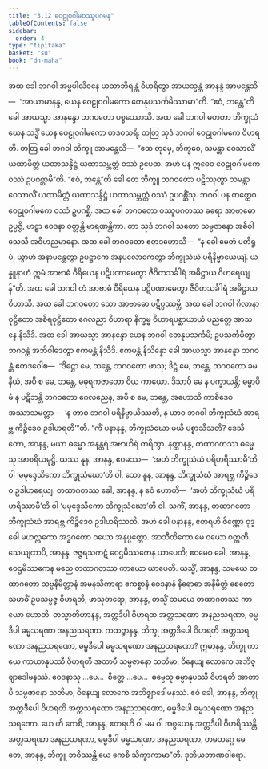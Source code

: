 ```yaml
---
title: "3.12 ဝေဠုဝဂါမဝဿူပဂမန"
tableOfContents: false
sidebar:
  order: 4
type: "tipitaka"
basket: "su"
book: "dn-maha"
---
```



<DynamicBreadcrumb />

<Division number="163" book="dn-maha">

<Paragraph number="349" book="dn-maha">
အထ ခေါ ဘဂဝါ အမ္ဗပါလိဝနေ ယထာဘိရန္တံ ဝိဟရိတွာ အာယသ္မန္တံ အာနန္ဒံ အာမန္တေသိ—  “အာယာမာနန္ဒ, ယေန ဝေဠုဝဂါမကော တေနုပသင်္ကမိဿာမာ”တိ. “ဧဝံ, ဘန္တေ”တိ ခေါ အာယသ္မာ အာနန္ဒော ဘဂဝတော ပစ္စဿောသိ. အထ ခေါ ဘဂဝါ မဟတာ ဘိက္ခုသံဃေန သဒ္ဓိံ ယေန ဝေဠုဝဂါမကော တဒဝသရိ. တတြ သုဒံ ဘဂဝါ ဝေဠုဝဂါမကေ ဝိဟရတိ. တတြ ခေါ ဘဂဝါ ဘိက္ခူ အာမန္တေသိ—  “ဧထ တုမှေ, ဘိက္ခဝေ, သမန္တာ ဝေသာလိံ ယထာမိတ္တံ ယထာသန္ဒိဋ္ဌံ ယထာသမ္ဘတ္တံ ဝဿံ ဥပေထ. အဟံ ပန ဣဓေဝ ဝေဠုဝဂါမကေ ဝဿံ ဥပဂစ္ဆာမီ”တိ. “ဧဝံ, ဘန္တေ”တိ ခေါ တေ ဘိက္ခူ ဘဂဝတော ပဋိဿုတွာ သမန္တာ ဝေသာလိံ ယထာမိတ္တံ ယထာသန္ဒိဋ္ဌံ ယထာသမ္ဘတ္တံ ဝဿံ ဥပဂစ္ဆိံသု. ဘဂဝါ ပန တတ္ထေဝ ဝေဠုဝဂါမကေ ဝဿံ ဥပဂစ္ဆိ.
</Paragraph>

</Division>
<Division number="164" book="dn-maha">

<Paragraph number="350" book="dn-maha">
အထ ခေါ ဘဂဝတော ဝဿူပဂတဿ ခရော အာဗာဓော ဥပ္ပဇ္ဇိ, ဗာဠှာ ဝေဒနာ ဝတ္တန္တိ မာရဏန္တိကာ. တာ သုဒံ ဘဂဝါ သတော သမ္ပဇာနော အဓိဝါသေသိ အဝိဟညမာနော. အထ ခေါ ဘဂဝတော ဧတဒဟောသိ—  “န ခေါ မေတံ ပတိရူပံ, ယွာဟံ အနာမန္တေတွာ ဥပဋ္ဌာကေ အနပလောကေတွာ ဘိက္ခုသံဃံ ပရိနိဗ္ဗာယေယျံ. ယန္နူနာဟံ ဣမံ အာဗာဓံ ဝီရိယေန ပဋိပဏာမေတွာ ဇီဝိတသင်္ခါရံ အဓိဋ္ဌာယ ဝိဟရေယျန်”တိ. အထ ခေါ ဘဂဝါ တံ အာဗာဓံ ဝီရိယေန ပဋိပဏာမေတွာ ဇီဝိတသင်္ခါရံ အဓိဋ္ဌာယ ဝိဟာသိ. အထ ခေါ ဘဂဝတော သော အာဗာဓော ပဋိပ္ပဿမ္ဘိ. အထ ခေါ ဘဂဝါ ဂိလာနာ ဝုဋ္ဌိတော အစိရဝုဋ္ဌိတော ဂေလညာ ဝိဟာရာ နိက္ခမ္မ ဝိဟာရပစ္ဆာယာယံ ပညတ္တေ အာသနေ နိသီဒိ. အထ ခေါ အာယသ္မာ အာနန္ဒော ယေန ဘဂဝါ တေနုပသင်္ကမိ; ဥပသင်္ကမိတွာ ဘဂဝန္တံ အဘိဝါဒေတွာ ဧကမန္တံ နိသီဒိ. ဧကမန္တံ နိသိန္နော ခေါ အာယသ္မာ အာနန္ဒော ဘဂဝန္တံ ဧတဒဝေါစ—  “ဒိဋ္ဌော မေ, ဘန္တေ, ဘဂဝတော ဖာသု; ဒိဋ္ဌံ မေ, ဘန္တေ, ဘဂဝတော ခမနီယံ, အပိ စ မေ, ဘန္တေ, မဓုရကဇာတော ဝိယ ကာယော. ဒိသာပိ မေ န ပက္ခာယန္တိ; ဓမ္မာပိ မံ န ပဋိဘန္တိ ဘဂဝတော ဂေလညေန, အပိ စ မေ, ဘန္တေ, အဟောသိ ကာစိဒေဝ အဿာသမတ္တာ—  ‘န တာဝ ဘဂဝါ ပရိနိဗ္ဗာယိဿတိ, န ယာဝ ဘဂဝါ ဘိက္ခုသံဃံ အာရဗ္ဘ ကိဉ္စိဒေဝ ဥဒါဟရတီ’”တိ.
</Paragraph>

</Division>
<Division number="165" book="dn-maha">

<Paragraph number="351" book="dn-maha">
“ကိံ ပနာနန္ဒ, ဘိက္ခုသံဃော မယိ ပစ္စာသီသတိ? ဒေသိတော, အာနန္ဒ, မယာ ဓမ္မော အနန္တရံ အဗာဟိရံ ကရိတွာ. နတ္ထာနန္ဒ, တထာဂတဿ ဓမ္မေသု အာစရိယမုဋ္ဌိ. ယဿ နူန, အာနန္ဒ, ဧဝမဿ—  ‘အဟံ ဘိက္ခုသံဃံ ပရိဟရိဿာမီ’တိ ဝါ ‘မမုဒ္ဒေသိကော ဘိက္ခုသံဃော’တိ ဝါ, သော နူန, အာနန္ဒ, ဘိက္ခုသံဃံ အာရဗ္ဘ ကိဉ္စိဒေဝ ဥဒါဟရေယျ. တထာဂတဿ ခေါ, အာနန္ဒ, န ဧဝံ ဟောတိ—  ‘အဟံ ဘိက္ခုသံဃံ ပရိဟရိဿာမီ’တိ ဝါ ‘မမုဒ္ဒေသိကော ဘိက္ခုသံဃော’တိ ဝါ. သကိံ, အာနန္ဒ, တထာဂတော ဘိက္ခုသံဃံ အာရဗ္ဘ ကိဉ္စိဒေဝ ဥဒါဟရိဿတိ. အဟံ ခေါ ပနာနန္ဒ, ဧတရဟိ ဇိဏ္ဏော ဝုဒ္ဓေါ မဟလ္လကော အဒ္ဓဂတော ဝယော အနုပ္ပတ္တော. အာသီတိကော မေ ဝယော ဝတ္တတိ. သေယျထာပိ, အာနန္ဒ, ဇဇ္ဇရသကဋံ ဝေဌမိဿကေန ယာပေတိ; ဧဝမေဝ ခေါ, အာနန္ဒ, ဝေဌမိဿကေန မညေ တထာဂတဿ ကာယော ယာပေတိ. ယသ္မိံ, အာနန္ဒ, သမယေ တထာဂတော သဗ္ဗနိမိတ္တာနံ အမနသိကာရာ ဧကစ္စာနံ ဝေဒနာနံ နိရောဓာ အနိမိတ္တံ စေတောသမာဓိံ ဥပသမ္ပဇ္ဇ ဝိဟရတိ, ဖာသုတရော, အာနန္ဒ, တသ္မိံ သမယေ တထာဂတဿ ကာယော ဟောတိ. တသ္မာတိဟာနန္ဒ, အတ္တဒီပါ ဝိဟရထ အတ္တသရဏာ အနညသရဏာ, ဓမ္မဒီပါ ဓမ္မသရဏာ အနညသရဏာ. ကထဉ္စာနန္ဒ, ဘိက္ခု အတ္တဒီပေါ ဝိဟရတိ အတ္တသရဏော အနညသရဏော, ဓမ္မဒီပေါ ဓမ္မသရဏော အနညသရဏော? ဣဓာနန္ဒ, ဘိက္ခု ကာယေ ကာယာနုပဿီ ဝိဟရတိ အတာပီ သမ္ပဇာနော သတိမာ, ဝိနေယျ လောကေ အဘိဇ္ဈာဒေါမနဿံ. ဝေဒနာသု …ပေ…  စိတ္တေ …ပေ…  ဓမ္မေသု ဓမ္မာနုပဿီ ဝိဟရတိ အာတာပီ သမ္ပဇာနော သတိမာ, ဝိနေယျ လောကေ အဘိဇ္ဈာဒေါမနဿံ. ဧဝံ ခေါ, အာနန္ဒ, ဘိက္ခု အတ္တဒီပေါ ဝိဟရတိ အတ္တသရဏော အနညသရဏော, ဓမ္မဒီပေါ ဓမ္မသရဏော အနညသရဏော. ယေ ဟိ ကေစိ, အာနန္ဒ, ဧတရဟိ ဝါ မမ ဝါ အစ္စယေန အတ္တဒီပါ ဝိဟရိဿန္တိ အတ္တသရဏာ အနညသရဏာ, ဓမ္မဒီပါ ဓမ္မသရဏာ အနညသရဏာ, တမတဂ္ဂေ မေ တေ, အာနန္ဒ, ဘိက္ခူ ဘဝိဿန္တိ ယေ ကေစိ သိက္ခာကာမာ”တိ.

</Paragraph>
</Division>

<Paragraph number="352" type="center" book="dn-maha">
ဒုတိယဘာဏဝါရော.
</Paragraph>